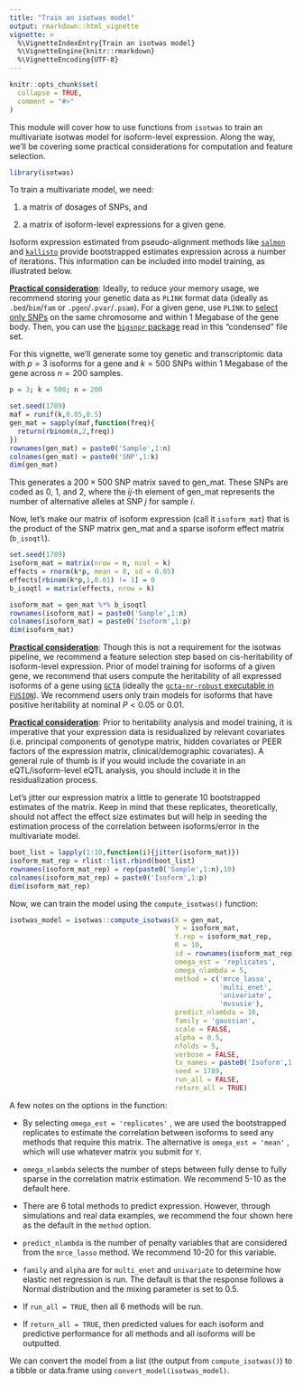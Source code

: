 ```yaml
---
title: "Train an isotwas model"
output: rmarkdown::html_vignette
vignette: >
  %\VignetteIndexEntry{Train an isotwas model}
  %\VignetteEngine{knitr::rmarkdown}
  %\VignetteEncoding{UTF-8}
---
```


```r
knitr::opts_chunk$set(
  collapse = TRUE,
  comment = "#>"
)
```

This module will cover how to use functions from `isotwas` to train an multivariate isotwas model for isoform-level expression. Along the way, we'll be covering some practical considerations for computation and feature selection.

```r
library(isotwas)
```

To train a multivariate model, we need:

1.  a matrix of dosages of SNPs, and

2.  a matrix of isoform-level expressions for a given gene.

Isoform expression estimated from pseudo-alignment methods like [`salmon`](https://combine-lab.github.io/salmon/) and [`kallisto`](https://pachterlab.github.io/kallisto/) provide bootstrapped estimates expression across a number of iterations. This information can be included into model training, as illustrated below.

[**Practical consideration**]{.ul}: Ideally, to reduce your memory usage, we recommend storing your genetic data as `PLINK` format data (ideally as `.bed`/`bim`/`fam` or `.pgen`/`.pvar`/`.psam`). For a given gene, use `PLINK` to [select only SNPs](https://www.cog-genomics.org/plink/2.0/filter) on the same chromosome and within 1 Megabase of the gene body. Then, you can use the [`bigsnpr` package](https://privefl.github.io/bigsnpr/) read in this "condensed" file set.

For this vignette, we'll generate some toy genetic and transcriptomic data with $p = 3$ isoforms for a gene and $k = 500$ SNPs within 1 Megabase of the gene across $n = 200$ samples.

```r
p = 3; k = 500; n = 200

set.seed(1789) 
maf = runif(k,0.05,0.5) 
gen_mat = sapply(maf,function(freq){
  return(rbinom(n,2,freq))
}) 
rownames(gen_mat) = paste0('Sample',1:n) 
colnames(gen_mat) = paste0('SNP',1:k) 
dim(gen_mat)
```

This generates a $200 \times 500$ SNP matrix saved to gen_mat. These SNPs are coded as 0, 1, and 2, where the $ij$-th element of gen_mat represents the number of alternative alleles at SNP $j$ for sample $i$.

Now, let's make our matrix of isoform expression (call it `isoform_mat`) that is the product of the SNP matrix gen_mat and a sparse isoform effect matrix (`b_isoqtl`).

```r
set.seed(1789) 
isoform_mat = matrix(nrow = n, ncol = k) 
effects = rnorm(k*p, mean = 0, sd = 0.05) 
effects[rbinom(k*p,1,0.01) != 1] = 0 
b_isoqtl = matrix(effects, nrow = k)

isoform_mat = gen_mat %*% b_isoqtl 
rownames(isoform_mat) = paste0('Sample',1:n) 
colnames(isoform_mat) = paste0('Isoform',1:p) 
dim(isoform_mat)
```

[**Practical consideration**]{.ul}: Though this is not a requirement for the isotwas pipeline, we recommend a feature selection step based on cis-heritability of isoform-level expression. Prior of model training for isoforms of a given gene, we recommend that users compute the heritability of all expressed isoforms of a gene using [`GCTA`](https://yanglab.westlake.edu.cn/software/gcta/#Overview) (ideally the [`gcta-nr-robust` executable in `FUSION`](http://gusevlab.org/projects/fusion/)). We recommend users only train models for isoforms that have positive heritability at nominal $P < 0.05$ or $0.01$.

[**Practical consideration**]{.ul}: Prior to heritability analysis and model training, it is imperative that your expression data is residualized by relevant covariates (i.e. principal components of genotype matrix, hidden covariates or PEER factors of the expression matrix, clinical/demographic covariates). A general rule of thumb is if you would include the covariate in an eQTL/isoform-level eQTL analysis, you should include it in the residualization process.

Let's jitter our expression matrix a little to generate 10 bootstrapped estimates of the matrix. Keep in mind that these replicates, theoretically, should not affect the effect size estimates but will help in seeding the estimation process of the correlation between isoforms/error in the multivariate model.

```r
boot_list = lapply(1:10,function(i){jitter(isoform_mat)}) 
isoform_mat_rep = rlist::list.rbind(boot_list) 
rownames(isoform_mat_rep) = rep(paste0('Sample',1:n),10) 
colnames(isoform_mat_rep) = paste0('Isoform',1:p) 
dim(isoform_mat_rep)
```

Now, we can train the model using the `compute_isotwas()` function:

```r
isotwas_model = isotwas::compute_isotwas(X = gen_mat, 
                                         Y = isoform_mat, 
                                         Y.rep = isoform_mat_rep,
                                         R = 10, 
                                         id = rownames(isoform_mat_rep), 
                                         omega_est = 'replicates', 
                                         omega_nlambda = 5, 
                                         method = c('mrce_lasso', 
                                                    'multi_enet', 
                                                    'univariate',
                                                    'mvsusie'),
                                         predict_nlambda = 10, 
                                         family = 'gaussian', 
                                         scale = FALSE, 
                                         alpha = 0.5, 
                                         nfolds = 5, 
                                         verbose = FALSE, 
                                         tx_names = paste0('Isoform',1:3), 
                                         seed = 1789, 
                                         run_all = FALSE, 
                                         return_all = TRUE)
```

A few notes on the options in the function:

-   By selecting `omega_est = 'replicates'` , we are used the bootstrapped replicates to estimate the correlation between isoforms to seed any methods that require this matrix. The alternative is `omega_est = 'mean'` , which will use whatever matrix you submit for `Y`.

-   `omega_nlambda` selects the number of steps between fully dense to fully sparse in the correlation matrix estimation. We recommend 5-10 as the default here.

-   There are 6 total methods to predict expression. However, through simulations and real data examples, we recommend the four shown here as the default in the `method` option.

-   `predict_nlambda` is the number of penalty variables that are considered from the `mrce_lasso` method. We recommend 10-20 for this variable.

-   `family` and `alpha` are for `multi_enet` and `univariate` to determine how elastic net regression is run. The default is that the response follows a Normal distribution and the mixing parameter is set to 0.5.

-   If `run_all = TRUE`, then all 6 methods will be run.

-   If `return_all = TRUE`, then predicted values for each isoform and predictive performance for all methods and all isoforms will be outputted.

We can convert the model from a list (the output from `compute_isotwas()`) to a tibble or data.frame using `convert_model(isotwas_model)`.
